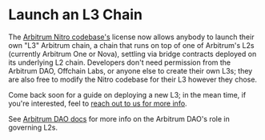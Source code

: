 # Launch an L3 Chain

The [Arbitrum Nitro codebase's](https://github.com/OffchainLabs/nitro) license now allows anybody to launch their own "L3" Arbitrum chain, a chain that runs on top of one of Arbitrum's L2s (currently Arbitrum One or Nova), settling via bridge contracts deployed on its underlying L2 chain. Developers don't need permission from the Arbitrum DAO, Offchain Labs, or anyone else to create their own L3s; they are also free to modify the Nitro codebase for their L3 however they chose.

Come back soon for a guide on deploying a new L3; in the mean time, if you're interested, feel to [reach out to us for more info](http://bit.ly/3yy6EUK).

See [Arbitrum DAO docs](https://docs.arbitrum.foundation/new-arb-chains) for more info on the Arbitrum DAO's role in governing L2s.